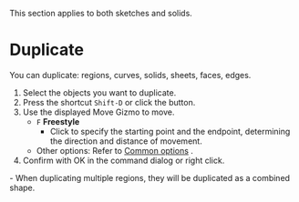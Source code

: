 
<Callout emoji="">This section applies to both sketches and solids.</Callout>

# Duplicate

<Reference shortcut="Shift-D" command="Duplicate" button="Left of Command Bar" />

You can duplicate: regions, curves, solids, sheets, faces, edges.

1. Select the objects you want to duplicate.
2. Press the shortcut `Shift-D` or click the button.
3. Use the displayed Move Gizmo to move.
   - `F` **Freestyle**
      - Click to specify the starting point and the endpoint, determining the direction and distance of movement.
   - Other options: Refer to [Common options](common-options) .
4. Confirm with OK in the command dialog or right click.

<Callout type="info">
   - When duplicating multiple regions, they will be duplicated as a combined shape.
</Callout>